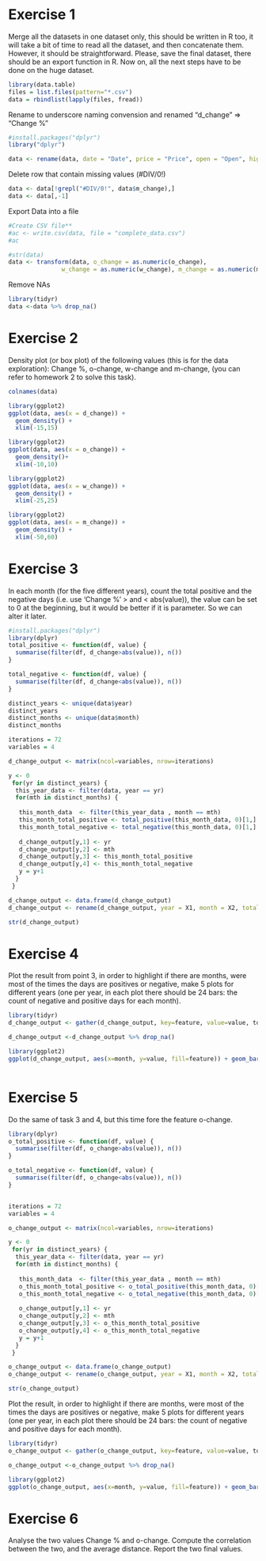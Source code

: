 


# Exercise 1
Merge all the datasets in one dataset only, this should be written in R too, it will take a bit of time to read all the dataset, and then concatenate them. However, it should be straightforward. Please, save the final dataset, there should be an export function in R. Now on, all the next steps have to be done on the huge dataset.

```r
library(data.table)
files = list.files(pattern="*.csv")
data = rbindlist(lapply(files, fread))

```

Rename to underscore naming convension and renamed "d_change" => "Change %"
```r
#install.packages("dplyr")
library("dplyr")

data <- rename(data, date = "Date", price = "Price", open = "Open", high = "High", low = "Low", volume =  "Vol.", d_change = "Change %", stock = "Stock", o_change = "O-Change", w_change = "W-Change", m_change = "M-Change", day = "Day", month = "Month", year = "Year")

```

Delete row that contain missing values (#DIV/0!)

```r
data <- data[!grepl("#DIV/0!", data$m_change),]
data <- data[,-1]  
```

Export Data into a file
```r
#Create CSV file**
#ac <- write.csv(data, file = "complete_data.csv")
#ac
```


```r
#str(data)
data <- transform(data, o_change = as.numeric(o_change),
               w_change = as.numeric(w_change), m_change = as.numeric(m_change))

```

Remove NAs
```r
library(tidyr)
data <-data %>% drop_na()

```


# Exercise 2
Density plot (or box plot) of the following values (this is for the data exploration): Change %, o-change, w-change and m-change, (you can refer to homework 2 to solve this task).
```r
colnames(data)
```


```r

library(ggplot2) 
ggplot(data, aes(x = d_change)) + 
  geom_density() +
  xlim(-15,15)
```


```r

library(ggplot2)
ggplot(data, aes(x = o_change)) +
  geom_density()+
  xlim(-10,10)
```


```r

library(ggplot2) 
ggplot(data, aes(x = w_change)) + 
  geom_density() +
  xlim(-25,25)
```


```r

library(ggplot2) 
ggplot(data, aes(x = m_change)) + 
  geom_density() +
  xlim(-50,60)
```



# Exercise 3
In each month (for the five different years), count the total positive and the negative days (i.e. use 'Change %' > and < abs(value)), the value can be set to 0 at the beginning, but it would be better if it is parameter. So we can alter it later.
```r
#install.packages("dplyr")
library(dplyr)
total_positive <- function(df, value) {
  summarise(filter(df, d_change>abs(value)), n())
}

total_negative <- function(df, value) {
  summarise(filter(df, d_change<abs(value)), n())
}

```


```r
distinct_years <- unique(data$year)
distinct_years
distinct_months <- unique(data$month)
distinct_months
```

```r

iterations = 72
variables = 4

d_change_output <- matrix(ncol=variables, nrow=iterations)

y <- 0
 for(yr in distinct_years) {
  this_year_data <- filter(data, year == yr)
  for(mth in distinct_months) {
    
   this_month_data  <- filter(this_year_data , month == mth)
   this_month_total_positive <- total_positive(this_month_data, 0)[1,]
   this_month_total_negative <- total_negative(this_month_data, 0)[1,]
   
   d_change_output[y,1] <- yr
   d_change_output[y,2] <- mth
   d_change_output[y,3] <- this_month_total_positive
   d_change_output[y,4] <- this_month_total_negative
   y = y+1
  }
 }

```



```r

d_change_output <- data.frame(d_change_output)
d_change_output <- rename(d_change_output, year = X1, month = X2, total_positive = X3, total_negative = X4)

str(d_change_output)
```

# Exercise 4
Plot the result from point 3, in order to highlight if there are months, were most of the times the days are positives or negative, make 5 plots for different years (one per year, in each plot there should be 24 bars: the count of negative and positive days for each month).


```r
library(tidyr)
d_change_output <- gather(d_change_output, key=feature, value=value, total_positive, total_negative)

d_change_output <-d_change_output %>% drop_na()
```



```r
library(ggplot2) 
ggplot(d_change_output, aes(x=month, y=value, fill=feature)) + geom_bar(stat="identity") + facet_wrap(~ year, ncol = 2)
```


```r


```

# Exercise 5
Do the same of task 3 and 4, but this time fore the feature o-change.


```r

library(dplyr)
o_total_positive <- function(df, value) {
  summarise(filter(df, o_change>abs(value)), n())
}

o_total_negative <- function(df, value) {
  summarise(filter(df, o_change<abs(value)), n())
}


iterations = 72
variables = 4

o_change_output <- matrix(ncol=variables, nrow=iterations)

y <- 0
 for(yr in distinct_years) {
  this_year_data <- filter(data, year == yr)
  for(mth in distinct_months) {
    
   this_month_data  <- filter(this_year_data , month == mth)
   o_this_month_total_positive <- o_total_positive(this_month_data, 0)[1,]
   o_this_month_total_negative <- o_total_negative(this_month_data, 0)[1,]
   
   o_change_output[y,1] <- yr
   o_change_output[y,2] <- mth
   o_change_output[y,3] <- o_this_month_total_positive
   o_change_output[y,4] <- o_this_month_total_negative
   y = y+1
  }
 }

```



```r

o_change_output <- data.frame(o_change_output)
o_change_output <- rename(o_change_output, year = X1, month = X2, total_positive = X3, total_negative = X4)

str(o_change_output)
```

Plot the result, in order to highlight if there are months, were most of the times the days are positives or negative, make 5 plots for different years (one per year, in each plot there should be 24 bars: the count of negative and positive days for each month).


```r
library(tidyr)
o_change_output <- gather(o_change_output, key=feature, value=value, total_positive, total_negative)

o_change_output <-o_change_output %>% drop_na()
```



```r
library(ggplot2) 
ggplot(o_change_output, aes(x=month, y=value, fill=feature)) + geom_bar(stat="identity") + facet_wrap(~ year, ncol = 2)
```




# Exercise 6
Analyse the two values Change % and o-change. Compute the correlation between the two, and the average distance. Report the two final values.

```r


```
